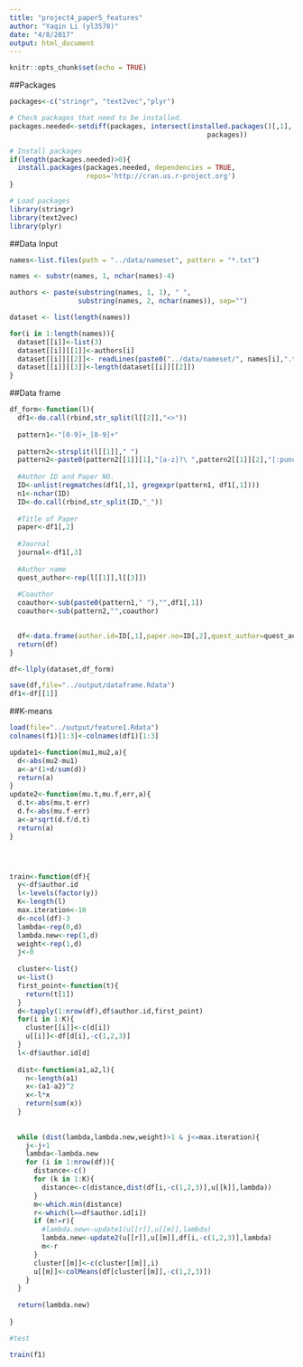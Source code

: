 ```yaml
---
title: "project4_paper5_features"
author: "Yaqin Li (yl3578)"
date: "4/8/2017"
output: html_document
---
```


```r
knitr::opts_chunk$set(echo = TRUE)
```

##Packages

```r
packages<-c("stringr", "text2vec","plyr")

# Check packages that need to be installed.
packages.needed<-setdiff(packages, intersect(installed.packages()[,1], 
                                                 packages))

# Install packages
if(length(packages.needed)>0){
  install.packages(packages.needed, dependencies = TRUE,
                   repos='http://cran.us.r-project.org')
}

# Load packages
library(stringr)
library(text2vec)
library(plyr)
```

##Data Input
```r
names<-list.files(path = "../data/nameset", pattern = "*.txt")

names <- substr(names, 1, nchar(names)-4)

authors <- paste(substring(names, 1, 1), " ", 
                 substring(names, 2, nchar(names)), sep="")

dataset <- list(length(names))

for(i in 1:length(names)){
  dataset[[i]]<-list(3)
  dataset[[i]][[1]]<-authors[i]
  dataset[[i]][[2]]<- readLines(paste0("../data/nameset/", names[i],".txt"))
  dataset[[i]][[3]]<-length(dataset[[i]][[2]])
}
```

##Data frame

```r
df_form<-function(l){
  df1<-do.call(rbind,str_split(l[[2]],"<>"))
  
  pattern1<-"[0-9]+_[0-9]+"
  
  pattern2<-strsplit(l[[1]]," ")
  pattern2<-paste0(pattern2[[1]][1],"[a-z]?\ ",pattern2[[1]][2],"[:punct:]?[;]?[:punct:]?")
  
  #Author ID and Paper NO.
  ID<-unlist(regmatches(df1[,1], gregexpr(pattern1, df1[,1])))
  n1<-nchar(ID)
  ID<-do.call(rbind,str_split(ID,"_"))
  
  #Title of Paper
  paper<-df1[,2]
  
  #Journal
  journal<-df1[,3]
  
  #Author name
  quest_author<-rep(l[[1]],l[[3]])
  
  #Coauthor
  coauthor<-sub(paste0(pattern1," "),"",df1[,1])
  coauthor<-sub(pattern2,"",coauthor)

  
  df<-data.frame(author.id=ID[,1],paper.no=ID[,2],quest_author=quest_author,coauthor=coauthor,paper=paper,journal=journal)
  return(df)
}

df<-llply(dataset,df_form)

save(df,file="../output/dataframe.Rdata")
df1<-df[[1]]
```

##K-means

```r
load(file="../output/feature1.Rdata")
colnames(f1)[1:3]<-colnames(df1)[1:3]

update1<-function(mu1,mu2,a){
  d<-abs(mu2-mu1)
  a<-a*(1+d/sum(d))
  return(a)
}
update2<-function(mu.t,mu.f,err,a){
  d.t<-abs(mu.t-err)
  d.f<-abs(mu.f-err)
  a<-a*sqrt(d.f/d.t)
  return(a)
}




train<-function(df){
  y<-df$author.id
  l<-levels(factor(y))
  K<-length(l)
  max.iteration<-10
  d<-ncol(df)-3
  lambda<-rep(0,d)
  lambda.new<-rep(1,d)
  weight<-rep(1,d)
  j<-0
  
  cluster<-list()
  u<-list()
  first_point<-function(t){
    return(t[1])
  }
  d<-tapply(1:nrow(df),df$author.id,first_point)
  for(i in 1:K){
    cluster[[i]]<-c(d[i])
    u[[i]]<-df[d[i],-c(1,2,3)]
  }
  l<-df$author.id[d]
  
  dist<-function(a1,a2,l){
    n<-length(a1)
    x<-(a1-a2)^2
    x<-l*x
    return(sum(x))
  }
  
  
  while (dist(lambda,lambda.new,weight)>1 & j<=max.iteration){
    j<-j+1
    lambda<-lambda.new
    for (i in 1:nrow(df)){
      distance<-c()
      for (k in 1:K){
        distance<-c(distance,dist(df[i,-c(1,2,3)],u[[k]],lambda))
      }
      m<-which.min(distance)
      r<-which(l==df$author.id[i])
      if (m!=r){
        #lambda.new<-update1(u[[r]],u[[m]],lambda)
        lambda.new<-update2(u[[r]],u[[m]],df[i,-c(1,2,3)],lambda)
        m<-r
      }
      cluster[[m]]<-c(cluster[[m]],i)
      u[[m]]<-colMeans(df[cluster[[m]],-c(1,2,3)])
    }
  }
  
  return(lambda.new)
  
}

#test

train(f1)
```

